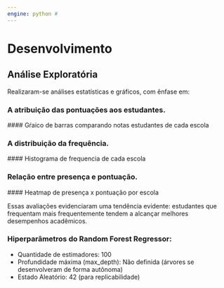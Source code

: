 ```yaml
---
engine: python #
---
```


# Desenvolvimento


## Análise Exploratória

Realizaram-se análises estatísticas e gráficos, com ênfase em:

### A atribuição das pontuações aos estudantes.
 #### Gŕaico de barras comparando notas estudantes de cada escola

### A distribuição da frequência.
 #### Histograma de frequencia de cada escola

### Relação entre presença e pontuação.
 #### Heatmap de presença x pontuação por escola

Essas avaliações evidenciaram uma tendência evidente: estudantes que frequentam mais frequentemente tendem a alcançar melhores desempenhos acadêmicos.

### Hiperparâmetros do Random Forest Regressor:

 * Quantidade de estimadores: 100
 * Profundidade máxima (max_depth): Não definida (árvores se desenvolveram de forma autônoma)
 * Estado Aleatório: 42 (para replicabilidade)
